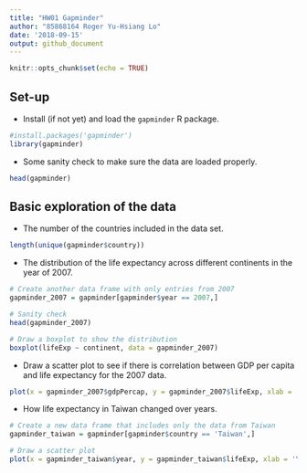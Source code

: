 ```yaml
---
title: "HW01 Gapminder"
author: "85868164 Roger Yu-Hsiang Lo"
date: '2018-09-15'
output: github_document
---
```


```r
knitr::opts_chunk$set(echo = TRUE)
```

## Set-up
* Install (if not yet) and load the `gapminder` R package.
```r
#install.packages('gapminder')
library(gapminder)
```

* Some sanity check to make sure the data are loaded properly.
```r
head(gapminder)
```

## Basic exploration of the data

* The number of the countries included in the data set.
```r
length(unique(gapminder$country))
```

* The distribution of the life expectancy across different continents in the year of 2007.

```r
# Create another data frame with only entries from 2007
gapminder_2007 = gapminder[gapminder$year == 2007,]

# Sanity check
head(gapminder_2007)

# Draw a boxplot to show the distribution
boxplot(lifeExp ~ continent, data = gapminder_2007)
```

* Draw a scatter plot to see if there is correlation between GDP per capita and life expectancy for the 2007 data.

```r
plot(x = gapminder_2007$gdpPercap, y = gapminder_2007$lifeExp, xlab = 'GDP per capita', ylab = 'Life expectancy')
```

* How life expectancy in Taiwan changed over years.
```r
# Create a new data frame that includes only the data from Taiwan
gapminder_taiwan = gapminder[gapminder$country == 'Taiwan',]

# Draw a scatter plot
plot(x = gapminder_taiwan$year, y = gapminder_taiwan$lifeExp, xlab = 'Year', ylab = 'Life expectancy')
```